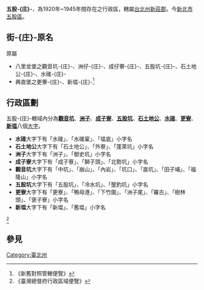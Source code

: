 {{noteTA
|1=zh-hans:庄; zh-hant:庄;
}}
'''五股-{庄}-'''，為1920年~1945年間存在之行政區，轄屬[[臺北州|台北州]][[新莊郡|新莊郡]]。今[[新北市|新北市]][[五股區|五股區]]。

==街-{庄}-原名==
原屬
*八里坌堡之觀音坑-{庄}-、洲仔-{庄}-、成仔藔-{庄}-、五股坑-{庄}-、石土地公-{庄}-、水碓-{庄}-
*興直堡之更藔-{庄}-、新塭-{庄}-<ref>《新舊對照管轄便覽》</ref>

==行政區劃==
五股-{庄}-轄域內分為'''[[觀音坑|觀音坑]]'''、'''[[洲子_(新北市)|洲子]]'''、'''[[成子寮|成子寮]]'''、'''[[五股坑|五股坑]]'''、'''[[石土地公|石土地公]]'''、'''[[水碓_(新北市)|水碓]]'''、'''[[更寮_(新北市)|更寮]]'''、'''[[新塭_(新北市)|新塭]]'''八個[[大字_(行政區劃)|大字]]。

*'''水碓'''大字下有「水碓」、「水碓窠」、「塭底」小字名
*'''石土地公'''大字下有「石土地公」、「外寮」、「蓬萊坑」小字名
*'''洲子'''大字下有「洲子」、「御史坑」小字名
*'''成子寮'''大字下有「成子寮」、「獅子頭」、「北勢坑」小字名
*'''觀音坑'''大字下有「中坑」、「崩山」、「內岩」、「坑口」、「直坑」、「田子埔」、「福隆山」小字名
*'''五股坑'''大字下有「五股坑」、「冷水坑」、「壟釣坑」小字名
*'''更寮'''大字下有「更寮」、「鴨母港」、「下竹圍」、「洲子尾」、「羅古」、「樹林頭」、「褒子寮」小字名
*'''新塭'''大字下有「新塭」、「舊塭」小字名
<ref>《臺灣總督府行政區域便覽》</ref>

== 參見 ==
{{reflist}}

{{臺北州}}
[[Category:臺北州|Category:臺北州]]
